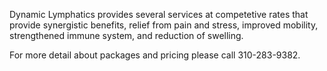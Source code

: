 <!-- 
Page content for Services main page
 -->

Dynamic Lymphatics provides several services at competetive rates that provide synergistic benefits, relief from pain and stress, improved mobility, strengthened immune system, and reduction of swelling.

For more detail about packages and pricing please call 310-283-9382.
         